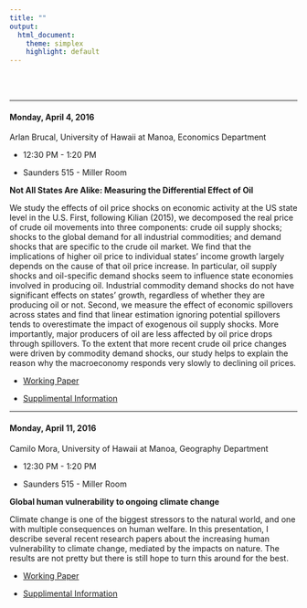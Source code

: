```yaml
---
title: ""
output:
  html_document:
    theme: simplex
    highlight: default
---
```

<br>
<br>

*********

#### Monday, April 4, 2016

Arlan Brucal, University of Hawaii at Manoa, Economics Department

* 12:30 PM - 1:20 PM

* Saunders 515 - Miller Room

**Not All States Are Alike: Measuring the Differential Effect of Oil**

We study the effects of oil price shocks on economic activity at the US state level in the U.S. First, following Kilian (2015), we decomposed the real price of crude oil movements into three components: crude oil supply shocks; shocks to the global demand for all industrial commodities; and demand shocks that are specific to the crude oil market. We find that the implications of higher oil price to individual states' income growth largely depends on the cause of that oil price increase. In particular, oil supply shocks and oil-specific demand shocks seem to influence state economies involved in producing oil. Industrial commodity demand shocks do not have significant effects on states' growth, regardless of whether they are producing oil or not. Second, we measure the effect of economic spillovers across states and find that linear estimation ignoring potential spillovers tends to overestimate the impact of exogenous oil supply shocks. More importantly, major producers of oil are less affected by oil price drops through spillovers. To the extent that more recent crude oil price changes were driven by commodity demand shocks, our study helps to explain the reason why the macroeconomy responds very slowly to declining oil prices.

* [Working Paper](http://www.link.com)

* [Supplimental Information](http://www.link.com)

***********

#### Monday, April 11, 2016

Camilo Mora, University of Hawaii at Manoa, Geography Department

* 12:30 PM - 1:20 PM

* Saunders 515 - Miller Room

**Global human vulnerability to ongoing climate change**

Climate change is one of the biggest stressors to the natural world, and one with multiple consequences on human welfare. In this presentation, I describe several recent research papers about the increasing human vulnerability to climate change, mediated by the impacts on nature. The results are not pretty but there is still hope to turn this around for the best.

* [Working Paper](http://www.link.com)

* [Supplimental Information](http://www.link.com)

